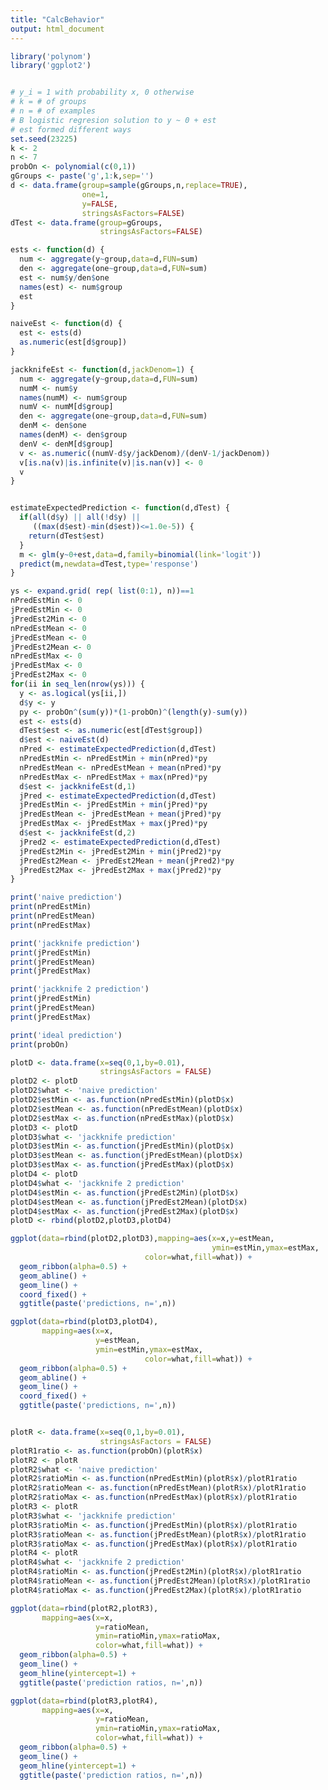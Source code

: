 ```yaml
---
title: "CalcBehavior"
output: html_document
---
```



```r
library('polynom')
library('ggplot2')


# y_i = 1 with probability x, 0 otherwise
# k = # of groups
# n = # of examples
# B logistic regresion solution to y ~ 0 + est
# est formed different ways
set.seed(23225)
k <- 2
n <- 7
probOn <- polynomial(c(0,1))
gGroups <- paste('g',1:k,sep='')
d <- data.frame(group=sample(gGroups,n,replace=TRUE),
                one=1,
                y=FALSE,
                stringsAsFactors=FALSE)
dTest <- data.frame(group=gGroups,
                    stringsAsFactors=FALSE)

ests <- function(d) {
  num <- aggregate(y~group,data=d,FUN=sum)
  den <- aggregate(one~group,data=d,FUN=sum)
  est <- num$y/den$one
  names(est) <- num$group
  est
}

naiveEst <- function(d) {
  est <- ests(d)
  as.numeric(est[d$group])
}

jackknifeEst <- function(d,jackDenom=1) {
  num <- aggregate(y~group,data=d,FUN=sum)
  numM <- num$y
  names(numM) <- num$group
  numV <- numM[d$group]
  den <- aggregate(one~group,data=d,FUN=sum)
  denM <- den$one
  names(denM) <- den$group
  denV <- denM[d$group]
  v <- as.numeric((numV-d$y/jackDenom)/(denV-1/jackDenom))
  v[is.na(v)|is.infinite(v)|is.nan(v)] <- 0
  v
}


estimateExpectedPrediction <- function(d,dTest) {
  if(all(d$y) || all(!d$y) || 
     ((max(d$est)-min(d$est))<=1.0e-5)) {
    return(dTest$est)
  }
  m <- glm(y~0+est,data=d,family=binomial(link='logit'))
  predict(m,newdata=dTest,type='response')
}

ys <- expand.grid( rep( list(0:1), n))==1
nPredEstMin <- 0
jPredEstMin <- 0
jPredEst2Min <- 0
nPredEstMean <- 0
jPredEstMean <- 0
jPredEst2Mean <- 0
nPredEstMax <- 0
jPredEstMax <- 0
jPredEst2Max <- 0
for(ii in seq_len(nrow(ys))) {
  y <- as.logical(ys[ii,])
  d$y <- y
  py <- probOn^(sum(y))*(1-probOn)^(length(y)-sum(y))
  est <- ests(d)
  dTest$est <- as.numeric(est[dTest$group])
  d$est <- naiveEst(d)
  nPred <- estimateExpectedPrediction(d,dTest)
  nPredEstMin <- nPredEstMin + min(nPred)*py
  nPredEstMean <- nPredEstMean + mean(nPred)*py
  nPredEstMax <- nPredEstMax + max(nPred)*py
  d$est <- jackknifeEst(d,1)
  jPred <- estimateExpectedPrediction(d,dTest)
  jPredEstMin <- jPredEstMin + min(jPred)*py
  jPredEstMean <- jPredEstMean + mean(jPred)*py
  jPredEstMax <- jPredEstMax + max(jPred)*py
  d$est <- jackknifeEst(d,2)
  jPred2 <- estimateExpectedPrediction(d,dTest)
  jPredEst2Min <- jPredEst2Min + min(jPred2)*py
  jPredEst2Mean <- jPredEst2Mean + mean(jPred2)*py
  jPredEst2Max <- jPredEst2Max + max(jPred2)*py
}

print('naive prediction')
print(nPredEstMin)
print(nPredEstMean)
print(nPredEstMax)

print('jackknife prediction')
print(jPredEstMin)
print(jPredEstMean)
print(jPredEstMax)

print('jackknife 2 prediction')
print(jPredEstMin)
print(jPredEstMean)
print(jPredEstMax)

print('ideal prediction')
print(probOn)

plotD <- data.frame(x=seq(0,1,by=0.01),
                    stringsAsFactors = FALSE)
plotD2 <- plotD
plotD2$what <- 'naive prediction'
plotD2$estMin <- as.function(nPredEstMin)(plotD$x)
plotD2$estMean <- as.function(nPredEstMean)(plotD$x)
plotD2$estMax <- as.function(nPredEstMax)(plotD$x)
plotD3 <- plotD
plotD3$what <- 'jackknife prediction'
plotD3$estMin <- as.function(jPredEstMin)(plotD$x)
plotD3$estMean <- as.function(jPredEstMean)(plotD$x)
plotD3$estMax <- as.function(jPredEstMax)(plotD$x)
plotD4 <- plotD
plotD4$what <- 'jackknife 2 prediction'
plotD4$estMin <- as.function(jPredEst2Min)(plotD$x)
plotD4$estMean <- as.function(jPredEst2Mean)(plotD$x)
plotD4$estMax <- as.function(jPredEst2Max)(plotD$x)
plotD <- rbind(plotD2,plotD3,plotD4)

ggplot(data=rbind(plotD2,plotD3),mapping=aes(x=x,y=estMean,
                                             ymin=estMin,ymax=estMax,
                              color=what,fill=what)) +
  geom_ribbon(alpha=0.5) +
  geom_abline() + 
  geom_line() +
  coord_fixed() +
  ggtitle(paste('predictions, n=',n))

ggplot(data=rbind(plotD3,plotD4),
       mapping=aes(x=x,
                   y=estMean,
                   ymin=estMin,ymax=estMax,
                              color=what,fill=what)) +
  geom_ribbon(alpha=0.5) +
  geom_abline() + 
  geom_line() +
  coord_fixed() +
  ggtitle(paste('predictions, n=',n))


plotR <- data.frame(x=seq(0,1,by=0.01),
                    stringsAsFactors = FALSE)
plotR1ratio <- as.function(probOn)(plotR$x)
plotR2 <- plotR
plotR2$what <- 'naive prediction'
plotR2$ratioMin <- as.function(nPredEstMin)(plotR$x)/plotR1ratio
plotR2$ratioMean <- as.function(nPredEstMean)(plotR$x)/plotR1ratio
plotR2$ratioMax <- as.function(nPredEstMax)(plotR$x)/plotR1ratio
plotR3 <- plotR
plotR3$what <- 'jackknife prediction'
plotR3$ratioMin <- as.function(jPredEstMin)(plotR$x)/plotR1ratio
plotR3$ratioMean <- as.function(jPredEstMean)(plotR$x)/plotR1ratio
plotR3$ratioMax <- as.function(jPredEstMax)(plotR$x)/plotR1ratio
plotR4 <- plotR
plotR4$what <- 'jackknife 2 prediction'
plotR4$ratioMin <- as.function(jPredEst2Min)(plotR$x)/plotR1ratio
plotR4$ratioMean <- as.function(jPredEst2Mean)(plotR$x)/plotR1ratio
plotR4$ratioMax <- as.function(jPredEst2Max)(plotR$x)/plotR1ratio

ggplot(data=rbind(plotR2,plotR3),
       mapping=aes(x=x,
                   y=ratioMean,
                   ymin=ratioMin,ymax=ratioMax,
                   color=what,fill=what)) +
  geom_ribbon(alpha=0.5) +
  geom_line() + 
  geom_hline(yintercept=1) +
  ggtitle(paste('prediction ratios, n=',n))

ggplot(data=rbind(plotR3,plotR4),
       mapping=aes(x=x,
                   y=ratioMean,
                   ymin=ratioMin,ymax=ratioMax,
                   color=what,fill=what)) +
  geom_ribbon(alpha=0.5) +
  geom_line() +
  geom_hline(yintercept=1) +
  ggtitle(paste('prediction ratios, n=',n))

```

